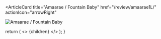 <ArticleCard
  title="Amaarae / Fountain Baby"
  href="/review/amaarae1L/"
  actionIcon="arrowRight"
>

![Amaarae / Fountain Baby	](../../images/cd/amaarae1L.jpg) 

</ArticleCard>

  return (
    <>
      {children}
    </>
  );
}
